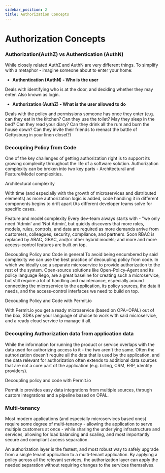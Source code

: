```yaml
---
sidebar_position: 2
title: Authorization Concepts
---
```


# Authorization Concepts

### Authorization(AuthZ) vs Authentication (AuthN)

While closely related AuthZ and AuthN are very different things.
To simplify with a metaphor - imagine someone about to enter your home:

- **Authentication (AuthN) - Who is the user**

Deals with identifying who is at the door, and deciding whether they may enter.
Also known as login.

- **Authorization (AuthZ) - What is the user allowed to do**

Deals with the policy and permissions someone has once they enter (e.g. can they eat in the kitchen? Can they use the toilet? May they sleep in the bed? Can they read your diary? Can they drink all the rum and burn the house down? Can they invite their friends to reenact the battle of Gettysburg in your linen closet?)

### Decoupling Policy from Code

One of the key challenges of getting authorization right is to support its growing complexity throughout the life of a software solution.
Authorization complexity can be broken into two key parts - Architectural and Feature/Model complexities.

Architectural complexity

With time (and especially with the growth of microservices and distributed elements) as more authorization logic is added, code handling it in different components begins to drift apart (As different developer teams solve for specific cases.

Feature and model complexity
Every dev-team always starts with - &quot;we only need 'Admin' and 'Not Admin', but quickly discovers that more roles, models, rules, controls, and data are required as more demands arrive from customers, colleagues, security, compliance, and partners.
Soon RBAC is replaced by ABAC, GBAC, and/or other hybrid models; and more and more access-control features are built on top.

Decoupling Policy and Code in general
To avoid being encumbered by said complexity we can use the best practice of decoupling policy from code. In which we ideally use a separate microservice to provide authorization to the rest of the system. Open-source solutions like Open-Policy-Agent and its policy language Rego, are a great baseline for creating such a microservice, but still require a lot of handling and maintenance, especially around connecting the microservice to the application, its policy sources, the data it needs, and the access-control interfaces we need to build on top.

Decoupling Policy and Code with Permit.io

With Permit.io you get a ready microservice (based on OPA+OPAL) out of the box, SDKs per your language of choice to work with said microservice, and a ready cloud service to manage it all.

### Decoupling Authorization data from application data

While the information for running the product or service overlaps with the data used for authorizing access to it - the two aren't the same. Often the authorization doesn't require all the data that is used by the application, and the data relevant for authorization often extends to additional data sources that are not a core part of the application (e.g. billing, CRM, ERP, identity providers).

Decoupling policy and code with Permit.io

Permit.io provides easy data integrations from multiple sources, through custom integrations and a pipeline based on OPAL.

### Multi-tenancy

Most modern applications (and especially microservices based ones) require some degree of multi-tenancy - allowing the application to serve multiple customers at once - while sharing the underlying infrastructure and services, allowing for load balancing and scaling, and most importantly secure and compliant access separation.

An authorization layer is the fastest, and most robust way to safely upgrade from a single tenant application to a multi-tenant application. By applying a policy across all the relevant services, the authorization layer can apply the needed separation without requiring changes to the services themselves.
